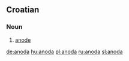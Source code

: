 ==Croatian==

===Noun===
{{hr-noun|f}}

# [[anode]]

[[de:anoda]]
[[hu:anoda]]
[[pl:anoda]]
[[ru:anoda]]
[[sl:anoda]]